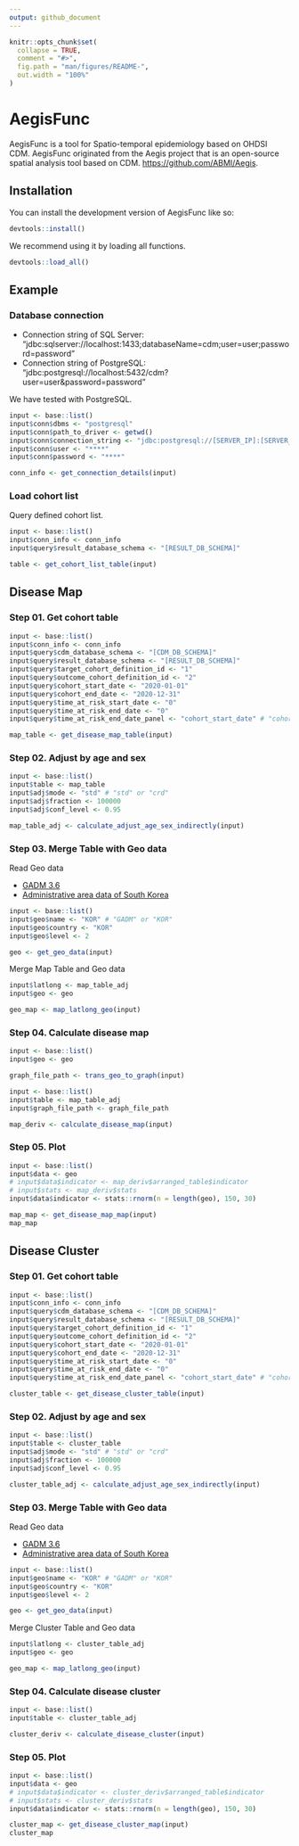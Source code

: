 ```yaml
---
output: github_document
---
```


<!-- README.md is generated from README.Rmd. Please edit that file -->

```r
knitr::opts_chunk$set(
  collapse = TRUE,
  comment = "#>",
  fig.path = "man/figures/README-",
  out.width = "100%"
)
```

# AegisFunc

<!-- badges: start -->
<!-- badges: end -->

AegisFunc is a tool for Spatio-temporal epidemiology based on OHDSI CDM.
AegisFunc originated from the Aegis project that is an open-source spatial analysis tool based on CDM.
<https://github.com/ABMI/Aegis>.

## Installation

You can install the development version of AegisFunc like so:

``` r
devtools::install()
```

We recommend using it by loading all functions.

``` r
devtools::load_all()
```

## Example

### Database connection

- Connection string of SQL Server: "jdbc:sqlserver://localhost:1433;databaseName=cdm;user=user;password=password"
- Connection string of PostgreSQL: "jdbc:postgresql://localhost:5432/cdm?user=user&password=password"

We have tested with PostgreSQL.

```r 
input <- base::list()
input$conn$dbms <- "postgresql"
input$conn$path_to_driver <- getwd()
input$conn$connection_string <- "jdbc:postgresql://[SERVER_IP]:[SERVER_PORT]/[CDM_DB_NAME]"
input$conn$user <- "****"
input$conn$password <- "****"

conn_info <- get_connection_details(input)
```


### Load cohort list

Query defined cohort list.

```r
input <- base::list()
input$conn_info <- conn_info
input$query$result_database_schema <- "[RESULT_DB_SCHEMA]"

table <- get_cohort_list_table(input)
```


## Disease Map

### Step 01. Get cohort table

```r
input <- base::list()
input$conn_info <- conn_info
input$query$cdm_database_schema <- "[CDM_DB_SCHEMA]"
input$query$result_database_schema <- "[RESULT_DB_SCHEMA]"
input$query$target_cohort_definition_id <- "1"
input$query$outcome_cohort_definition_id <- "2"
input$query$cohort_start_date <- "2020-01-01"
input$query$cohort_end_date <- "2020-12-31"
input$query$time_at_risk_start_date <- "0"
input$query$time_at_risk_end_date <- "0"
input$query$time_at_risk_end_date_panel <- "cohort_start_date" # "cohort_start_date" or "cohort_end_date"

map_table <- get_disease_map_table(input)
```



### Step 02. Adjust by age and sex

```r
input <- base::list()
input$table <- map_table
input$adj$mode <- "std" # "std" or "crd"
input$adj$fraction <- 100000
input$adj$conf_level <- 0.95

map_table_adj <- calculate_adjust_age_sex_indirectly(input)
```



### Step 03. Merge Table with Geo data

Read Geo data

- [GADM 3.6](https://gadm.org/)
- [Administrative area data of South Korea](http://www.gisdeveloper.co.kr/?p=2332)

```r
input <- base::list()
input$geo$name <- "KOR" # "GADM" or "KOR"
input$geo$country <- "KOR"
input$geo$level <- 2

geo <- get_geo_data(input)
```

Merge Map Table and Geo data

```r
input$latlong <- map_table_adj
input$geo <- geo

geo_map <- map_latlong_geo(input)
```


### Step 04. Calculate disease map

```r
input <- base::list()
input$geo <- geo

graph_file_path <- trans_geo_to_graph(input)

input <- base::list()
input$table <- map_table_adj
input$graph_file_path <- graph_file_path

map_deriv <- calculate_disease_map(input)
```



### Step 05. Plot

```r
input <- base::list()
input$data <- geo
# input$data$indicator <- map_deriv$arranged_table$indicator
# input$stats <- map_deriv$stats
input$data$indicator <- stats::rnorm(n = length(geo), 150, 30)

map_map <- get_disease_map_map(input)
map_map
```


## Disease Cluster

### Step 01. Get cohort table

```r
input <- base::list()
input$conn_info <- conn_info
input$query$cdm_database_schema <- "[CDM_DB_SCHEMA]"
input$query$result_database_schema <- "[RESULT_DB_SCHEMA]"
input$query$target_cohort_definition_id <- "1"
input$query$outcome_cohort_definition_id <- "2"
input$query$cohort_start_date <- "2020-01-01"
input$query$cohort_end_date <- "2020-12-31"
input$query$time_at_risk_start_date <- "0"
input$query$time_at_risk_end_date <- "0"
input$query$time_at_risk_end_date_panel <- "cohort_start_date" # "cohort_start_date" or "cohort_end_date"

cluster_table <- get_disease_cluster_table(input)
```



### Step 02. Adjust by age and sex

```r
input <- base::list()
input$table <- cluster_table
input$adj$mode <- "std" # "std" or "crd"
input$adj$fraction <- 100000
input$adj$conf_level <- 0.95

cluster_table_adj <- calculate_adjust_age_sex_indirectly(input)
```



### Step 03. Merge Table with Geo data

Read Geo data

- [GADM 3.6](https://gadm.org/)
- [Administrative area data of South Korea](http://www.gisdeveloper.co.kr/?p=2332)

```r
input <- base::list()
input$geo$name <- "KOR" # "GADM" or "KOR"
input$geo$country <- "KOR"
input$geo$level <- 2

geo <- get_geo_data(input)
```

Merge Cluster Table and Geo data

```r
input$latlong <- cluster_table_adj
input$geo <- geo

geo_map <- map_latlong_geo(input)
```


### Step 04. Calculate disease cluster

```r
input <- base::list()
input$table <- cluster_table_adj

cluster_deriv <- calculate_disease_cluster(input)
```



### Step 05. Plot

```r
input <- base::list()
input$data <- geo
# input$data$indicator <- cluster_deriv$arranged_table$indicator
# input$stats <- cluster_deriv$stats
input$data$indicator <- stats::rnorm(n = length(geo), 150, 30)

cluster_map <- get_disease_cluster_map(input)
cluster_map
```

